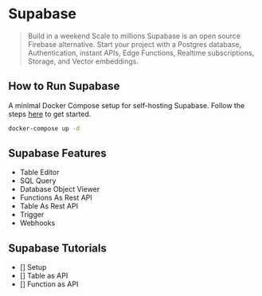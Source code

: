 # Supabase

> Build in a weekend
> Scale to millions
> Supabase is an open source Firebase alternative.
> Start your project with a Postgres database, Authentication, instant APIs, Edge Functions, Realtime subscriptions, Storage, and Vector embeddings.


## How to Run Supabase


A minimal Docker Compose setup for self-hosting Supabase. 
Follow the steps [here](https://supabase.com/docs/guides/hosting/docker) to get started.

```sh
docker-compose up -d
```

## Supabase Features

- Table Editor
- SQL Query
- Database Object Viewer
- Functions As Rest API
- Table As Rest API 
- Trigger 
- Webhooks

## Supabase Tutorials

- [] Setup 
- [] Table as API 
- [] Function as API




